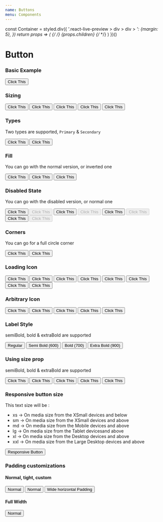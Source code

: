 ```yaml
---
name: Buttons
menu: Components
---
```




  const Container = styled.div({
    '.react-live-preview > div > div > *': {margin: 5},
  })
  return props => (
    <Container>
      {/* <Wrapper> */}
      {props.children}
      {/* </Wrapper> */}
    </Container>
  )
})()

# Button

### Basic Example

<Playground>
  <Wrapper>
    <Button>Click This</Button>
  </Wrapper>
</Playground>

### Sizing

<Playground>
  <Wrapper>
    <Button xl>Click This</Button>
    <Button lg>Click This</Button>
    <Button>Click This</Button>
    <Button sm>Click This</Button>
    <Button xs>Click This</Button>
  </Wrapper>
</Playground>

### Types

Two types are supported, `Primary` &amp; `Secondary`

<Playground>
  <Wrapper>
    <Button>Click This</Button>
    <Button secondary>Click This</Button>
  </Wrapper>
</Playground>

### Fill

You can go with the normal version, or inverted one

<Playground>
  <Wrapper>
    <Button>Click This</Button>
    <Button inverted>Click This</Button>
    <Button inverted secondary>
      Click This
    </Button>
  </Wrapper>
</Playground>

### Disabled State

You can go with the disabled version, or normal one

<Playground>
  <Wrapper>
    <Button>Click This</Button>
    <Button disabled>Click This</Button>
    <Button inverted>Click This</Button>
    <Button disabled inverted>
      Click This
    </Button>
    <Button secondary>Click This</Button>
    <Button disabled secondary>
      Click This
    </Button>
    <Button inverted secondary>
      Click This
    </Button>
    <Button disabled inverted secondary>
      Click This
    </Button>
  </Wrapper>
</Playground>

### Corners

You can go for a full circle corner

<Playground>
  <Wrapper>
    <Button fullRound>Click This</Button>
    <Button fullRound inverted>
      Click This
    </Button>
  </Wrapper>
</Playground>

### Loading Icon

<Playground>
  <Wrapper>
    <Button xs tight loading inverted>
      Click This
    </Button>
    <Button xs loading inverted>
      Click This
    </Button>
    <Button sm loading inverted>
      Click This
    </Button>
    <Button sm loading inverted>
      Click This
    </Button>
    <Button md loading secondary>
      Click This
    </Button>
    <Button lg loading secondary inverted>
      Click This
    </Button>
    <Button xl loading secondary>
      Click This
    </Button>
    <Button xxl loading secondary inverted>
      Click This
    </Button>
  </Wrapper>
</Playground>

### Arbitrary Icon

<Playground>
  <Wrapper>
    <Button iconName="far fa-save">Click This</Button>
    <Button loading iconName="far fa-save">
      Click This
    </Button>
    <Button loading inverted iconName="far fa-save">
      Click This
    </Button>
    <Button loading secondary iconName="far fa-save">
      Click This
    </Button>
    <Button loading secondary inverted iconName="far fa-save">
      Click This
    </Button>
  </Wrapper>
</Playground>

### Label Style

semiBold, bold & extraBold are supported

<Playground>
  <Wrapper>
    <Button>Regular</Button>
    <Button semiBold>Semi Bold (600)</Button>
    <Button bold>Bold (700)</Button>
    <Button extraBold>Extra Bold (900)</Button>
  </Wrapper>
</Playground>

### Using size prop

semiBold, bold & extraBold are supported

<Playground>
  <Wrapper>
    <Button size="xl">Click This</Button>
    <Button size="lg">Click This</Button>
    <Button>Click This</Button>
    <Button size="sm">Click This</Button>
    <Button size="xs">Click This</Button>
  </Wrapper>
</Playground>

### Responsive button size

This text size will be :

- xs -> On media size from the XSmall devices and below
- sm -> On media size from the XSmall devices and above
- md -> On media size from the Mobile devices and above
- lg -> On media size from the Tablet devicesand above
- xl -> On media size from the Desktop devices and above
- xxl -> On media size from the Large Desktop devices and above

<Playground>
  <Wrapper>
    <Button important size={['xs', 'sm', 'md', 'lg', 'xl', 'xxl']}>
      Responsive Button
    </Button>
  </Wrapper>
</Playground>

### Padding customizations

#### Normal, tight, custom

<Playground>
  <Wrapper>
    <Button tight>Normal</Button>
    <Button>Normal</Button>
    <Button pxRatio={4}>Wide horizontal Padding</Button>
  </Wrapper>
</Playground>

#### Full Width

<Playground>
  <Wrapper>
    <Button block>Normal</Button>
  </Wrapper>
</Playground>
